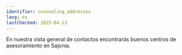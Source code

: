 ```yaml
---
identifier: counseling_addresses
lang: es
lastChecked: 2025-04-13
---
```


En nuestra <InternalShortLink identifier="contacts">vista general de contactos</InternalShortLink> encontrarás buenos centros de asesoramiento en Sajonia.
